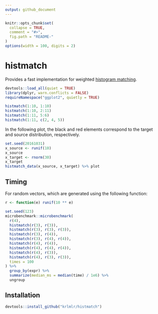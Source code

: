 ```yaml
---
output: github_document
---
```


<!-- README.md is generated from README.Rmd. Please edit that file -->

```r
knitr::opts_chunk$set(
  collapse = TRUE,
  comment = "#>",
  fig.path = "README-"
)
options(width = 100, digits = 2)
```

# histmatch

Provides a fast implementation for weighted [histogram matching](https://en.wikipedia.org/wiki/Histogram_matching).

```r
devtools::load_all(quiet = TRUE)
library(dplyr, warn.conflicts = FALSE)
requireNamespace("ggplot2", quietly = TRUE)
```

```r
histmatch(1:10, 1:10)
histmatch(1:10, 2:11)
histmatch(1:11, 5:6)
histmatch(1:11, c(2, 4, 5))
```

In the following plot, the black and red elements correspond to the target
and source distribution, respectively.

```r
set.seed(20161031)
x_source <- runif(10)
x_source
x_target <- rnorm(30)
x_target
histmatch_data(x_source, x_target) %>% plot
```


## Timing

For random vectors, which are generated using the following function:

```r
r <- function(e) runif(10 ** e)
```

```r
set.seed(123)
microbenchmark::microbenchmark(
  r(4),
  histmatch(r(3), r(3)),
  histmatch(r(3), r(3), r(3)),
  histmatch(r(3), r(4)),
  histmatch(r(3), r(4), r(4)),
  histmatch(r(4), r(4)),
  histmatch(r(4), r(4), r(4)),
  histmatch(r(4), r(3)),
  histmatch(r(4), r(3), r(3)),
  times = 100
) %>%
  group_by(expr) %>% 
  summarize(median_ms = median(time) / 1e6) %>% 
  ungroup
```


## Installation

```r
devtools::install_github("krlmlr/histmatch")
```
